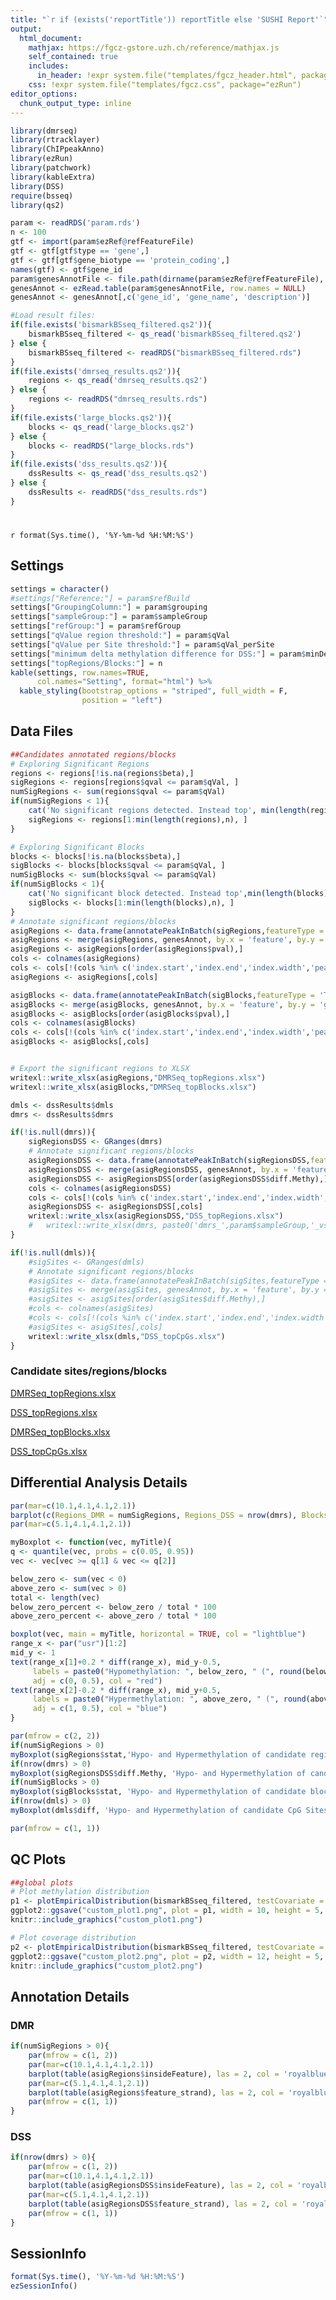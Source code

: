 ```yaml
---
title: "`r if (exists('reportTitle')) reportTitle else 'SUSHI Report'`"
output: 
  html_document:
    mathjax: https://fgcz-gstore.uzh.ch/reference/mathjax.js
    self_contained: true
    includes:
      in_header: !expr system.file("templates/fgcz_header.html", package="ezRun")
    css: !expr system.file("templates/fgcz.css", package="ezRun")
editor_options: 
  chunk_output_type: inline
---
```



```r
library(dmrseq)
library(rtracklayer)
library(ChIPpeakAnno)
library(ezRun)
library(patchwork)
library(kableExtra)
library(DSS)
require(bsseq)
library(qs2)
```

```r
param <- readRDS('param.rds')
n <- 100
gtf <- import(param$ezRef@refFeatureFile)
gtf <- gtf[gtf$type == 'gene',]
gtf <- gtf[gtf$gene_biotype == 'protein_coding',]
names(gtf) <- gtf$gene_id
param$genesAnnotFile <- file.path(dirname(param$ezRef@refFeatureFile),'genes_annotation_byGene.txt')
genesAnnot <- ezRead.table(param$genesAnnotFile, row.names = NULL)
genesAnnot <- genesAnnot[,c('gene_id', 'gene_name', 'description')]

#Load result files:
if(file.exists('bismarkBSseq_filtered.qs2')){
    bismarkBSseq_filtered <- qs_read('bismarkBSseq_filtered.qs2')
} else {
    bismarkBSseq_filtered <- readRDS("bismarkBSseq_filtered.rds")
}
if(file.exists('dmrseq_results.qs2')){
    regions <- qs_read('dmrseq_results.qs2')
} else {
    regions <- readRDS("dmrseq_results.rds")
} 
if(file.exists('large_blocks.qs2')){
    blocks <- qs_read('large_blocks.qs2')
} else {
    blocks <- readRDS("large_blocks.rds")
}
if(file.exists('dss_results.qs2')){
    dssResults <- qs_read('dss_results.qs2')
} else {
    dssResults <- readRDS("dss_results.rds")
}
```

# {.tabset}
`r format(Sys.time(), '%Y-%m-%d %H:%M:%S')`

## Settings
```r
settings = character()
#settings["Reference:"] = param$refBuild
settings["GroupingColumn:"] = param$grouping
settings["sampleGroup:"] = param$sampleGroup
settings["refGroup:"] = param$refGroup
settings["qValue region threshold:"] = param$qVal
settings["qValue per Site threshold:"] = param$qVal_perSite
settings["minimum delta methylation difference for DSS:"] = param$minDelta
settings["topRegions/Blocks:"] = n
kable(settings, row.names=TRUE, 
      col.names="Setting", format="html") %>%
  kable_styling(bootstrap_options = "striped", full_width = F,
                position = "left")
```



## Data Files

```r
##Candidates annotated regions/blocks
# Exploring Significant Regions
regions <- regions[!is.na(regions$beta),]
sigRegions <- regions[regions$qval <= param$qVal, ]
numSigRegions <- sum(regions$qval <= param$qVal)
if(numSigRegions < 1){
    cat('No significant regions detected. Instead top', min(length(regions),n),' regions reported \n')
    sigRegions <- regions[1:min(length(regions),n), ]
}

# Exploring Significant Blocks
blocks <- blocks[!is.na(blocks$beta),]
sigBlocks <- blocks[blocks$qval <= param$qVal, ]
numSigBlocks <- sum(blocks$qval <= param$qVal)
if(numSigBlocks < 1){
    cat('No significant block detected. Instead top',min(length(blocks),n), 'blocks reported \n')
    sigBlocks <- blocks[1:min(length(blocks),n), ]
}
# Annotate significant regions/blocks
asigRegions <- data.frame(annotatePeakInBatch(sigRegions,featureType = 'TSS', AnnotationData = gtf))
asigRegions <- merge(asigRegions, genesAnnot, by.x = 'feature', by.y = 'gene_id', all.x = TRUE)
asigRegions <- asigRegions[order(asigRegions$pval),]
cols <- colnames(asigRegions)
cols <- cols[!(cols %in% c('index.start','index.end','index.width','peak'))]
asigRegions <- asigRegions[,cols]

asigBlocks <- data.frame(annotatePeakInBatch(sigBlocks,featureType = 'TSS', AnnotationData = gtf))
asigBlocks <- merge(asigBlocks, genesAnnot, by.x = 'feature', by.y = 'gene_id', all.x = TRUE)
asigBlocks <- asigBlocks[order(asigBlocks$pval),]
cols <- colnames(asigBlocks)
cols <- cols[!(cols %in% c('index.start','index.end','index.width','peak'))]
asigBlocks <- asigBlocks[,cols]


# Export the significant regions to XLSX
writexl::write_xlsx(asigRegions,"DMRSeq_topRegions.xlsx")
writexl::write_xlsx(asigBlocks,"DMRSeq_topBlocks.xlsx")
```

```r
dmls <- dssResults$dmls
dmrs <- dssResults$dmrs

if(!is.null(dmrs)){
    sigRegionsDSS <- GRanges(dmrs)
    # Annotate significant regions/blocks
    asigRegionsDSS <- data.frame(annotatePeakInBatch(sigRegionsDSS,featureType = 'TSS', AnnotationData = gtf))
    asigRegionsDSS <- merge(asigRegionsDSS, genesAnnot, by.x = 'feature', by.y = 'gene_id', all.x = TRUE)
    asigRegionsDSS <- asigRegionsDSS[order(asigRegionsDSS$diff.Methy),]
    cols <- colnames(asigRegionsDSS)
    cols <- cols[!(cols %in% c('index.start','index.end','index.width','peak'))]
    asigRegionsDSS <- asigRegionsDSS[,cols]
    writexl::write_xlsx(asigRegionsDSS,"DSS_topRegions.xlsx")        
    #   writexl::write_xlsx(dmrs, paste0('dmrs_',param$sampleGroup,'_vs_', param$refGroup, '.xlsx'))
}

if(!is.null(dmls)){
    #sigSites <- GRanges(dmls)
    # Annotate significant regions/blocks
    #asigSites <- data.frame(annotatePeakInBatch(sigSites,featureType = 'TSS', AnnotationData = gtf))
    #asigSites <- merge(asigSites, genesAnnot, by.x = 'feature', by.y = 'gene_id', all.x = TRUE)
    #asigSites <- asigSites[order(asigSites$diff.Methy),]
    #cols <- colnames(asigSites)
    #cols <- cols[!(cols %in% c('index.start','index.end','index.width','peak'))]
    #asigSites <- asigSites[,cols]
    writexl::write_xlsx(dmls,"DSS_topCpGs.xlsx")        
}
```

### Candidate sites/regions/blocks

[DMRSeq_topRegions.xlsx](DMRSeq_topRegions.xlsx)

[DSS_topRegions.xlsx](DSS_topRegions.xlsx)

[DMRSeq_topBlocks.xlsx](DMRSeq_topBlocks.xlsx)

[DSS_topCpGs.xlsx](DSS_topCpGs.xlsx)


## Differential Analysis Details
```r
par(mar=c(10.1,4.1,4.1,2.1))
barplot(c(Regions_DMR = numSigRegions, Regions_DSS = nrow(dmrs), Blocks = numSigBlocks), col = 'royalblue', las = 2, main = 'Detected Candidates')
par(mar=c(5.1,4.1,4.1,2.1))
```

```r
myBoxplot <- function(vec, myTitle){
q <- quantile(vec, probs = c(0.05, 0.95))
vec <- vec[vec >= q[1] & vec <= q[2]]

below_zero <- sum(vec < 0)
above_zero <- sum(vec > 0)
total <- length(vec)
below_zero_percent <- below_zero / total * 100
above_zero_percent <- above_zero / total * 100

boxplot(vec, main = myTitle, horizontal = TRUE, col = "lightblue")
range_x <- par("usr")[1:2]
mid_y <- 1
text(range_x[1]+0.2 * diff(range_x), mid_y-0.5, 
     labels = paste0("Hypomethylation: ", below_zero, " (", round(below_zero_percent, 1), "%)"), 
     adj = c(0, 0.5), col = "red")
text(range_x[2]-0.2 * diff(range_x), mid_y+0.5, 
     labels = paste0("Hypermethylation: ", above_zero, " (", round(above_zero_percent, 1), "%)"), 
     adj = c(1, 0.5), col = "blue")
}

par(mfrow = c(2, 2))
if(numSigRegions > 0)
myBoxplot(sigRegions$stat,'Hypo- and Hypermethylation of candidate regions, DMR')
if(nrow(dmrs) > 0)
myBoxplot(sigRegionsDSS$diff.Methy, 'Hypo- and Hypermethylation of candidate regions, DSS')
if(numSigBlocks > 0)
myBoxplot(sigBlocks$stat, 'Hypo- and Hypermethylation of candidate blocks, DMR')
if(nrow(dmls) > 0)
myBoxplot(dmls$diff, 'Hypo- and Hypermethylation of candidate CpG Sites, DSS')

par(mfrow = c(1, 1))
```

## QC Plots
```r
##global plots
# Plot methylation distribution
p1 <- plotEmpiricalDistribution(bismarkBSseq_filtered, testCovariate = "Condition")
ggplot2::ggsave("custom_plot1.png", plot = p1, width = 10, height = 5, units = "in")
knitr::include_graphics("custom_plot1.png")
```

```r
# Plot coverage distribution
p2 <- plotEmpiricalDistribution(bismarkBSseq_filtered, testCovariate = "Condition", type = "Cov", bySample = TRUE)
ggplot2::ggsave("custom_plot2.png", plot = p2, width = 12, height = 5, units = "in")
knitr::include_graphics("custom_plot2.png")
```

## Annotation Details

### DMR
```r
if(numSigRegions > 0){
    par(mfrow = c(1, 2))
    par(mar=c(10.1,4.1,4.1,2.1))
    barplot(table(asigRegions$insideFeature), las = 2, col = 'royalblue', main = 'RegionAnnotation')
    par(mar=c(5.1,4.1,4.1,2.1))
    barplot(table(asigRegions$feature_strand), las = 2, col = 'royalblue', main = 'Strand')
    par(mfrow = c(1, 1))
}
```

### DSS
```r
if(nrow(dmrs) > 0){
    par(mfrow = c(1, 2))
    par(mar=c(10.1,4.1,4.1,2.1))
    barplot(table(asigRegionsDSS$insideFeature), las = 2, col = 'royalblue', main = 'RegionAnnotation')
    par(mar=c(5.1,4.1,4.1,2.1))
    barplot(table(asigRegionsDSS$feature_strand), las = 2, col = 'royalblue', main = 'Strand')
    par(mfrow = c(1, 1))
}
```


## SessionInfo
```r
format(Sys.time(), '%Y-%m-%d %H:%M:%S')
ezSessionInfo()
```